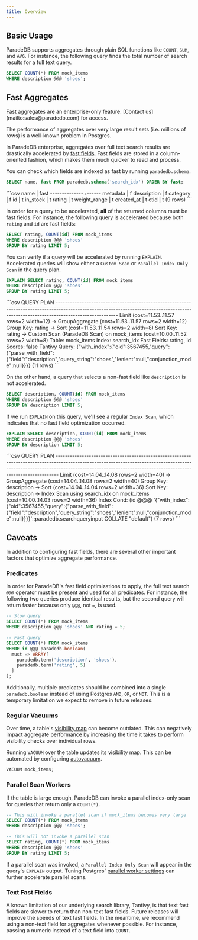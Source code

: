 ```yaml
---
title: Overview
---
```


## Basic Usage

ParadeDB supports aggregates through plain SQL functions like `COUNT`, `SUM`, and `AVG`. For instance, the following query finds the total number of search results for a full text query.

```sql
SELECT COUNT(*) FROM mock_items
WHERE description @@@ 'shoes';
```

## Fast Aggregates

<Info>
  Fast aggregates are an enterprise-only feature. [Contact us](mailto:sales@paradedb.com) for access.
</Info>

The performance of aggregates over very large result sets (i.e. millions of rows) is a well-known problem in Postgres.

In ParadeDB enterprise, aggregates over full text search results are drastically accelerated by [fast fields](/documentation/indexing/fast_fields).
Fast fields are stored in a column-oriented fashion, which makes them much quicker to read and process.

You can check which fields are indexed as fast by running `paradedb.schema`.

```sql
SELECT name, fast FROM paradedb.schema('search_idx') ORDER BY fast;
```

<Accordion title="Expected Response">
```csv
     name     | fast
--------------+------
 metadata     | f
 description  | f
 category     | f
 id           | t
 in_stock     | t
 rating       | t
 weight_range | t
 created_at   | t
 ctid         | t
(9 rows)
```
</Accordion>

In order for a query to be accelerated, **all** of the returned columns must be fast fields. For instance, the following query is accelerated because both `rating`
and `id` are fast fields:

```sql
SELECT rating, COUNT(id) FROM mock_items
WHERE description @@@ 'shoes'
GROUP BY rating LIMIT 5;
```

You can verify if a query will be accelerated by running `EXPLAIN`. Accelerated queries will show either a `Custom Scan` or `Parallel Index Only Scan` in the query plan.

```sql
EXPLAIN SELECT rating, COUNT(id) FROM mock_items
WHERE description @@@ 'shoes'
GROUP BY rating LIMIT 5;
```

<Accordion title="Expected Response">
```csv
                                                                                      QUERY PLAN
--------------------------------------------------------------------------------------------------------------------------------------------------------------------------------------
 Limit  (cost=11.53..11.57 rows=2 width=12)
   ->  GroupAggregate  (cost=11.53..11.57 rows=2 width=12)
         Group Key: rating
         ->  Sort  (cost=11.53..11.54 rows=2 width=8)
               Sort Key: rating
               ->  Custom Scan (ParadeDB Scan) on mock_items  (cost=10.00..11.52 rows=2 width=8)
                     Table: mock_items
                     Index: search_idx
                     Fast Fields: rating, id
                     Scores: false
                     Tantivy Query: {"with_index":{"oid":3567455,"query":{"parse_with_field":{"field":"description","query_string":"shoes","lenient":null,"conjunction_mode":null}}}}
(11 rows)
```
</Accordion>

On the other hand, a query that selects a non-fast field like `description` is not accelerated.

```sql
SELECT description, COUNT(id) FROM mock_items
WHERE description @@@ 'shoes'
GROUP BY description LIMIT 5;
```

If we run `EXPLAIN` on this query, we'll see a regular `Index Scan`, which indicates that no fast field optimization occurred.

```sql
EXPLAIN SELECT description, COUNT(id) FROM mock_items
WHERE description @@@ 'shoes'
GROUP BY description LIMIT 5;
```

<Accordion title="Expected Response">
```csv
                                                                                                                QUERY PLAN
-------------------------------------------------------------------------------------------------------------------------------------------------------------------------------------------------------------------------------------------
 Limit  (cost=14.04..14.08 rows=2 width=40)
   ->  GroupAggregate  (cost=14.04..14.08 rows=2 width=40)
         Group Key: description
         ->  Sort  (cost=14.04..14.04 rows=2 width=36)
               Sort Key: description
               ->  Index Scan using search_idx on mock_items  (cost=10.00..14.03 rows=2 width=36)
                     Index Cond: (id @@@ '{"with_index":{"oid":3567455,"query":{"parse_with_field":{"field":"description","query_string":"shoes","lenient":null,"conjunction_mode":null}}}}'::paradedb.searchqueryinput COLLATE "default")
(7 rows)
```
</Accordion>

## Caveats

In addition to configuring fast fields, there are several other important factors that optimize aggregate performance.

### Predicates

In order for ParadeDB's fast field optimizations to apply, the full text search `@@@` operator must be present and used for all predicates.
For instance, the following two queries produce identical results, but the second query will return faster because only `@@@`, not `=`, is used.

```sql
-- Slow query
SELECT COUNT(*) FROM mock_items
WHERE description @@@ 'shoes' AND rating = 5;

-- Fast query
SELECT COUNT(*) FROM mock_items
WHERE id @@@ paradedb.boolean(
  must => ARRAY[
    paradedb.term('description', 'shoes'),
    paradedb.term('rating', 5)
  ]
);
```

Additionally, multiple predicates should be combined into a single `paradedb.boolean` instead of using Postgres `AND`, `OR`, or `NOT`. This is a temporary limitation we expect
to remove in future releases.

### Regular Vacuums

Over time, a table's [visibility map](https://www.postgresql.org/docs/current/storage-vm.html) can become outdated. This can negatively impact aggregate performance by increasing the time it takes to perform visibility checks over individual rows.

Running `VACUUM` over the table updates its visibility map. This can be automated by configuring [autovacuum](https://www.postgresql.org/docs/current/routine-vacuuming.html).

```sql
VACUUM mock_items;
```

### Parallel Scan Workers

If the table is large enough, ParadeDB can invoke a parallel index-only scan for queries that return only a `COUNT(*)`.

```sql
-- This will invoke a parallel scan if mock_items becomes very large
SELECT COUNT(*) FROM mock_items
WHERE description @@@ 'shoes';

-- This will not invoke a parallel scan
SELECT rating, COUNT(*) FROM mock_items
WHERE description @@@ 'shoes'
GROUP BY rating LIMIT 5;
```

If a parallel scan was invoked, a `Parallel Index Only Scan` will appear in the query's `EXPLAIN` output. Tuning Postgres' [parallel worker settings](/documentation/configuration/parallel)
can further accelerate parallel scans.

### Text Fast Fields

A known limitation of our underlying search library, Tantivy, is that text fast fields are slower to return than non-text fast fields.
Future releases will improve the speeds of text fast fields. In the meantime, we recommend using a non-text field for aggregates whenever possible. For instance,
passing a numeric instead of a text field into `COUNT`.

